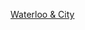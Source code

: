 {{Routemap
|title = 滑鐵盧及城市線
|title-bg = #{{LUL color|Waterloo & City}}
|map=
\utKINTa~~[[銀行及紀念碑站|銀行]] {{rint|london|Central}} {{rint|london|Circle}} {{rint|london|District}} {{rint|london|Northern}} {{rint|london|dlr}}
\utKRZW~~ ~~ ~~[[泰晤士河]]
uextENDEaq\uetABZgr~~ ~~ ~~前阿姆斯特朗電梯側線
\utINT~~[[滑鐵盧站_(倫敦地鐵)|滑鐵盧]] {{rail-interchange|gb|rail}} {{rint|london|Bakerloo}} {{rint|london|Jubilee}} {{rint|london|Northern}} {{rint|london|river}}
utSTRc2\utABZg3~~ ~~{{link-en|滑鐵盧地鐵車廠|Waterloo Underground Depot|滑鐵盧車廠}}<ref>[http://carto.metro.free.fr/cartes/metro-london/ Detailed London transport map]</ref>
utKBHF1!~ulDST\utCSTRa@f!~utSTRc4~~ ~~ ~~2、3、5、6及7號側線
\lCKHSTe!~uENDEe~~ ~~ ~~8號側線上轨处
|bottom={{navbar|倫敦地鐵RDT/滑鐵盧及城市線}}
}}<noinclude>{{rdt intro|[[倫敦地鐵]][[滑鐵盧及城市線]]}}

[[Category:倫敦地鐵RDT|Waterloo & City]]
[[Category:滑鐵盧及城市線| ]]

</noinclude>